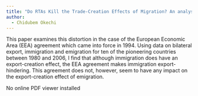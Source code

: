 ```yaml
---
title: "Do RTAs Kill the Trade-Creation Effects of Migration? An analysis of the European Economic Area (EEA) Agreement "
author: 
  - Chidubem Okechi
---
```


This paper examines this distortion in the case of the European Economic Area (EEA) agreement which came into force in 1994. Using data on bilateral export, immigration and emigration for ten of the pioneering countries between 1980 and 2006, I find that although immigration does have an export-creation effect, the EEA agreement makes immigration export-hindering. This agreement does not, however, seem to have any impact on the export-creation effect of emigration.

<html>
<body>
    <object width="800" height="900" data="Okechi_Chidubem_IntlTrade_Final_Paper_v2.pdf" type="application/pdf">
        <div>No online PDF viewer installed</div>
    </object>
</body>
</html>